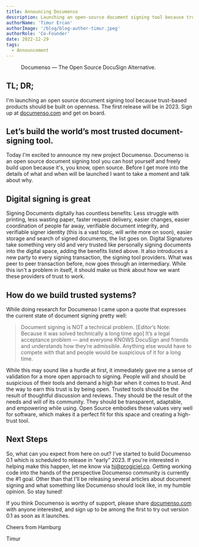 ```yaml
---
title: Announcing Documenso
description: Launching an open-source document signing tool because trusted-based products should be built on openness. The first release will be in 2023. Sign up at documenso.com to be on board.
authorName: 'Timur Ercan'
authorImage: '/blog/blog-author-timur.jpeg'
authorRole: 'Co-Founder'
date: 2022-12-29
tags:
  - Announcement
---
```


<figure>
  <MdxNextImage
    src="/blog/blog-banner-announcing-documenso.webp"
    width="1400"
    height="884"
    alt="Documenso announcement blog banner"
  />

  <figcaption className="text-center">Documenso — The Open Source DocuSign Alternative.</figcaption>
</figure>

## TL; DR;

I'm launching an open source document signing tool because trust-based products should be built on openness. The first release will be in 2023. Sign up at <a href="https://documenso.com" target="_blank">documenso.com</a> and get on board.

## Let’s build the world’s most trusted document-signing tool.

Today I'm excited to announce my new project Documenso. Documenso is an open source document signing tool you can host yourself and freely build upon because it's, you know, open source. Before I get more into the details of what and when will be launched I want to take a moment and talk about why.

## Digital signing is great

Signing Documents digitally has countless benefits: Less struggle with printing, less wasting paper, faster request delivery, easier changes, easier coordination of people far away, verifiable document integrity, and verifiable signer identity (this is a vast topic, will write more on soon), easier storage and search of signed documents, the list goes on. Digital Signatures take something very old and very trusted like personally signing documents into the digital space, adding the benefits listed above. It also introduces a new party to every signing transaction, the signing tool providers. What was peer to peer transaction before, now goes through an intermediary. While this isn't a problem in itself, it should make us think about how we want these providers of trust to work.

## How do we build trusted systems?

While doing research for Documenso I came upon a quote that expresses the current state of document signing pretty well:

> Document signing is NOT a technical problem. [Editor’s Note: Because it was solved technically a long time ago] It’s a legal acceptance problem — and everyone KNOWS DocuSign and friends and understands how they’re admissible. Anything else would have to compete with that and people would be suspicious of it for a long time.

While this may sound like a hurdle at first, it immediately gave me a sense of validation for a more open approach to signing. People will and should be suspicious of their tools and demand a high bar when it comes to trust. And the way to earn this trust is by being open. Trusted tools should be the result of thoughtful discussion and reviews. They should be the result of the needs and will of its community. They should be transparent, adaptable, and empowering while using. Open Source embodies these values very well for software, which makes it a perfect fit for this space and creating a high-trust tool.

## Next Steps

So, what can you expect from here on out? I've started to build Documenso 0.1 which is scheduled to release in “early” 2023. If you're interested in helping make this happen, let me know via [hi@progiciel.co](mailto:hi@progiciel.co). Getting working code into the hands of the perspective Documenso community is currently the #1 goal. Other than that I'll be releasing several articles about document signing and what something like Documenso should look like, in my humble opinion. So stay tuned!

If you think Documenso is worthy of support, please share <a href="https://documenso.com" target="_blank">documenso.com</a> with anyone interested, and sign up to be among the first to try out version 0.1 as soon as it launches.

Cheers from Hamburg

Timur
